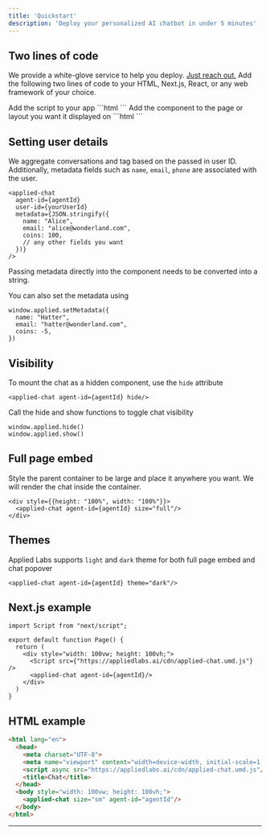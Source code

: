 ```yaml
---
title: 'Quickstart'
description: 'Deploy your personalized AI chatbot in under 5 minutes'
---
```


## Two lines of code
<Note>We provide a white-glove service to help you deploy. <a href="mailto@support@appliedlabs.ai">Just reach out.</a></Note>
Add the following two lines of code to your HTML, Next.js, React, or any web framework of your choice. 

<Steps>
  <Step title="Script">
    Add the script to your app
    ```html
    <script async src="https://appliedlabs.ai/cdn/applied-chat.umd.js"></script>
    ```
  </Step>
  <Step title="Component">
    Add the component to the page or layout you want it displayed on
    ```html
    <applied-chat agent-id={agentId}/>
    ```
  </Step>
</Steps>


## Setting user details
We aggregate conversations and tag based on the passed in user ID. Additionally, metadata fields such as `name`, `email`, `phone` are associated with the user.
```tsx
<applied-chat 
  agent-id={agentId} 
  user-id={yourUserId}
  metadata={JSON.stringify({
    name: "Alice", 
    email: "alice@wonderland.com",
    coins: 100,
    // any other fields you want
  })}
/>
```
<Warning>Passing metadata directly into the component needs to be converted into a string.</Warning>

You can also set the metadata using
```tsx
window.applied.setMetadata({
  name: "Hatter",
  email: "hatter@wonderland.com",
  coins: -5,
})
```

## Visibility
To mount the chat as a hidden component, use the `hide` attribute
```tsx
<applied-chat agent-id={agentId} hide/>
```
Call the hide and show functions to toggle chat visibility
```tsx
window.applied.hide()
window.applied.show()
```

## Full page embed
Style the parent container to be large and place it anywhere you want. We will render the chat inside the container.
```tsx
<div style={{height: "100%", width: "100%"}}>
  <applied-chat agent-id={agentId} size="full"/>
</div>
```

## Themes
Applied Labs supports `light` and `dark` theme for both full page embed and chat popover
```tsx
<applied-chat agent-id={agentId} theme="dark"/>
```

## Next.js example
```tsx
import Script from "next/script";

export default function Page() {
  return (
    <div style="width: 100vw; height: 100vh;">
      <Script src={"https://appliedlabs.ai/cdn/applied-chat.umd.js"} />
      <applied-chat agent-id={agentId}/>
    </div>
  )
}
```

## HTML example
```html
<html lang="en">
  <head>
    <meta charset="UTF-8">
    <meta name="viewport" content="width=device-width, initial-scale=1.0">
    <script async src="https://appliedlabs.ai/cdn/applied-chat.umd.js"/></script>
    <title>Chat</title>
  </head>
  <body style="width: 100vw; height: 100vh;">
    <applied-chat size="sm" agent-id="agentId"/>
  </body>
</html>
```
 
---